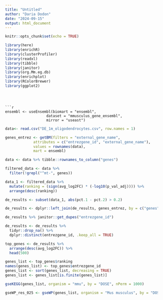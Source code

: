 ---
title: "Untitled"
author: "Daria Dodon"
date: "2024-09-15"
output: html_document
---

```{r setup, include=FALSE}
knitr::opts_chunk$set(echo = TRUE)
```


```{r}
library(here)
library(enrichR)
library(clusterProfiler)
library(readxl)   
library(tibble)   
library(janitor) 
library(org.Mm.eg.db) 
library(enrichplot)
library(RColorBrewer)
library(ggplot2)
```
```



```{r}
ensembl <- useEnsembl(biomart = "ensembl", 
                   dataset = "mmusculus_gene_ensembl", 
                   mirror = "useast")
```

```{r, include=FALSE}

data<- read.csv("DE_1m_oligodendrocytes.csv", row.names = 1)
```

```{r}
genes_entrez <- getBM(filters = "external_gene_name",
             attributes = c("entrezgene_id", "external_gene_name"),
             values = rownames(data),
             mart = ensembl)
```

```{r, include=FALSE}

data <- data %>% tibble::rownames_to_column("genes")
```

```{r, include=FALSE}

filtered_data <- data %>%
  filter(!grepl("^mt-", genes))
```

```{r, include=FALSE}

data_1 <- filtered_data %>% 
  mutate(ranking = (sign(avg_log2FC) * (-log10(p_val_adj)))) %>% 
  arrange(desc(ranking))
```

```{r, include=FALSE}


de_results <- subset(data_1, abs(pct.1 - pct.2) > 0.2)

```

```{r, include=FALSE}


de_results <- dplyr::left_join(de_results, genes_entrez, by = c("genes" = "external_gene_name"))
```

```{r, include=FALSE}

de_results %>% janitor::get_dupes("entrezgene_id")
```

```{r, include=FALSE}

de_results <- de_results %>%
  tidyr::drop_na() %>%
  dplyr::distinct(entrezgene_id, .keep_all = TRUE)
```


```{r}
top_genes <- de_results %>%
  arrange(desc(avg_log2FC)) %>%
  head(500)
```


```{r}
genes_list <- top_genes$ranking
names(genes_list) <- top_genes$entrezgene_id
genes_list <- sort(genes_list, decreasing = TRUE)
genes_list <- genes_list[is.finite(genes_list)]
```

```{r}

gseKEGG(genes_list, organism = "mmu", by = "DOSE", nPerm = 1000)
```


```{r}
gseWP_res_025 <- gseWP(genes_list, organism = "Mus musculus", by = "DOSE", nPerm = 1000, pvalueCutoff = 0.25)

```